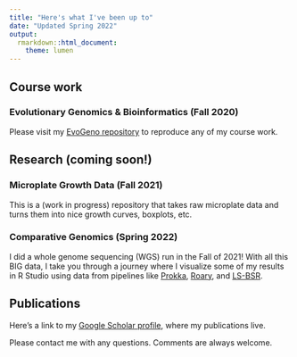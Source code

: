 ```yaml
---
title: "Here's what I've been up to"
date: "Updated Spring 2022"
output:
  rmarkdown::html_document:
    theme: lumen
---
```


## Course work

### Evolutionary Genomics & Bioinformatics (Fall 2020)

Please visit my [EvoGeno repository](https://github.com/margarethilliard/genomics-course) to reproduce any of my course work. 

## Research (coming soon!)

### Microplate Growth Data (Fall 2021)

This is a (work in progress) repository that takes raw microplate data and turns them into nice growth curves, boxplots, etc.

### Comparative Genomics (Spring 2022)

I did a whole genome sequencing (WGS) run in the Fall of 2021! With all this BIG data, I take you through a journey where I visualize some of my results in R Studio using data from pipelines like [Prokka](https://github.com/tseemann/prokka), [Roary](https://github.com/sanger-pathogens/Roary), and [LS-BSR](https://github.com/jasonsahl/LS-BSR). 

## Publications 

Here's a link to my [Google Scholar profile](https://scholar.google.com/citations?user=3Rg81DoAAAAJ&hl=en), where my publications live. 

Please contact me with any questions. Comments are always welcome. 
